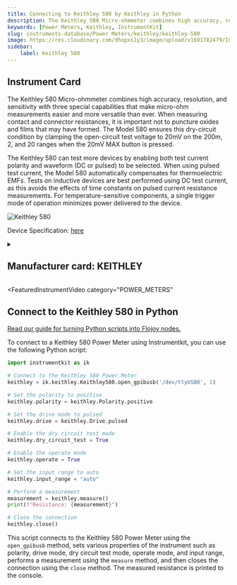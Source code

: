 ```yaml
---
title: Connecting to Keithley 580 by Keithley in Python
description: The Keithley 580 Micro-ohmmeter combines high accuracy, resolution, and sensitivity with three special capabilities that make micro-ohm measurements easier and more versatile than ever. When measuring contact and connector resistances, it is important not to puncture oxides and films that may have formed. The Model 580 ensures this dry-circuit condition by clamping the open-circuit test voltage to 20mV on the 200m, 2, and 20 ranges when the 20mV MAX button is pressed.  The Keithley 580 can test more devices by enabling both test current polarity and waveform (DC or pulsed) to be selected. When using pulsed test current, the Model 580 automatically compensates for thermoelectric EMFs. Tests on inductive devices are best performed using DC test current, as this avoids the effects of time constants on pulsed current resistance measurements. For temperature-sensitive components, a single trigger mode of operation minimizes power delivered to the device.
keywords: [Power Meters, Keithley, InstrumentKit] 
slug: instruments-database/Power Meters/keithley/keithley-580 
image: https://res.cloudinary.com/dhopxs1y3/image/upload/v1691782479/Instruments/Power%20Meters/Keithley-580/Keithley-580.jpg
sidebar:
    label: Keithley 580 
---
```



## Instrument Card

The Keithley 580 Micro-ohmmeter combines high accuracy, resolution, and sensitivity with three special capabilities that make micro-ohm measurements easier and more versatile than ever. When measuring contact and connector resistances, it is important not to puncture oxides and films that may have formed. The Model 580 ensures this dry-circuit condition by clamping the open-circuit test voltage to 20mV on the 200m, 2, and 20 ranges when the 20mV MAX button is pressed.

The Keithley 580 can test more devices by enabling both test current polarity and waveform (DC or pulsed) to be selected. When using pulsed test current, the Model 580 automatically compensates for thermoelectric EMFs. Tests on inductive devices are best performed using DC test current, as this avoids the effects of time constants on pulsed current resistance measurements. For temperature-sensitive components, a single trigger mode of operation minimizes power delivered to the device.

![Keithley 580](https://res.cloudinary.com/dhopxs1y3/image/upload/v1691782479/Instruments/Power%20Meters/Keithley-580/Keithley-580.jpg)

Device Specification: [here](https://www.testequipmenthq.com/datasheets/KEITHLEY-580-Datasheet.pdf)

<details style={{ marginTop: "15px"}}>
<summary><h2 style={{display:'inline'}}>Manufacturer card: KEITHLEY</h2></summary>

![KEITHLEY](https://res.cloudinary.com/dhopxs1y3/image/upload/v1692806202/Instruments/Vendor%20Logos/Keithley.png)

Keithley Instruments is a measurement and instrument company headquartered in Solon, Ohio, that develops, manufactures, markets, and sells data acquisition products, as well as complete systems for high-volume production and assembly testing.

- Headquarters: Cleveland, Ohio, United States
- Yearly Revenue (millions, USD): 110.6
- Vendor Website: [here](https://www.tek.com/en)

</details>


<FeaturedInstrumentVideo
  category="POWER_METERS"
></FeaturedInstrumentVideo>

## Connect to the Keithley 580 in Python

[Read our guide for turning Python scripts into Flojoy nodes.](https://docs.flojoy.ai/contribution/blocks/custom-flojoy-block/)



<Tabs>
<TabItem value="Flojoy" label="Flojoy" className="flojoy-instrument-tabs">

<SectionsCard category="POWER_METERS" manufacturer="Keithley"></SectionsCard>

</TabItem>
<TabItem value="InstrumentKit" label="InstrumentKit">

To connect to a Keithley 580 Power Meter using Instrumentkit, you can use the following Python script:

```python
import instrumentkit as ik

# Connect to the Keithley 580 Power Meter
keithley = ik.keithley.Keithley580.open_gpibusb('/dev/ttyUSB0', 1)

# Set the polarity to positive
keithley.polarity = keithley.Polarity.positive

# Set the drive mode to pulsed
keithley.drive = keithley.Drive.pulsed

# Enable the dry circuit test mode
keithley.dry_circuit_test = True

# Enable the operate mode
keithley.operate = True

# Set the input range to auto
keithley.input_range = "auto"

# Perform a measurement
measurement = keithley.measure()
print(f"Resistance: {measurement}")

# Close the connection
keithley.close()
```

This script connects to the Keithley 580 Power Meter using the `open_gpibusb` method, sets various properties of the instrument such as polarity, drive mode, dry circuit test mode, operate mode, and input range, performs a measurement using the `measure` method, and then closes the connection using the `close` method. The measured resistance is printed to the console.

</TabItem>
</Tabs>
